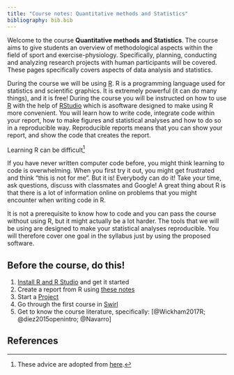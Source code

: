 ```yaml
---
title: "Course notes: Quantitative methods and Statistics"
bibliography: bib.bib
---
```


Welcome to the course **Quantitative methods and Statistics**. The course aims to give students an overview of methodological aspects within the field of sport and exercise-physiology. Specifically, planning, conducting and analyzing research projects with human participants will be covered. These pages specifically covers aspects of data analysis and statistics.

During the course we will be using [R](https://www.r-project.org/). R is a programming language used for statistics and scientific graphics. It is extremely powerful (it can do many things), and it is free! During the course you will be instructed on how to use [R](https://www.r-project.org/) with the help of [RStudio](https://www.rstudio.com/) which is asoftware designed to make using R more convenient. You will learn how to write code, integrate code within your report, how to make figures and statistical analyses and how to do so in a reproducible way. Reproducible reports means that you can show your report, and show the code that creates the report.

Learning R can be difficult[^fn1]

[^fn1]: These advice are adopted from [here](https://evalf19.classes.andrewheiss.com/syllabus/). 

If you have never written computer code before, you might think learning to code is overwhelming. When you first try it out, you might get frustrated and think "this is not for me". But it is! Everybody can do it! Take your time, ask questions, discuss with classmates and Google! A great thing about R is that there is a lot of information online on problems that you might encounter when writing code in R.

It is not a prerequisite to know how to code and you can pass the course without using R, but it might actually be a lot harder. The tools that we will be using are designed to make your statistical analyses reproducible. You will therefore cover one goal in the syllabus just by using the proposed software.

## Before the course, do this!

1. [Install R and R Studio](installation.html) and get it started
2. Create a report from R using [these notes](markdown.html)
3. Start a [Project](structure.html)
4. Go through the first course in [Swirl](https://swirlstats.com)
5. Get to know the course literature, specifically: [@Wickham2017R; @diez2015openintro; @Navarro]

## References





